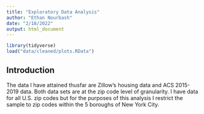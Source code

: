 ```yaml
---
title: "Exploratory Data Analysis"
author: "Ethan Nourbash"
date: "2/18/2022"
output: html_document
---
```


```r
library(tidyverse)
load("data/cleaned/plots.RData")
```

## Introduction
The data I have attained thusfar are Zillow's housing data and ACS 2015-2019 data. Both data sets are at the zip code level of granularity. 
I have data for all U.S. zip codes but for the purposes of this analysis I restrict the sample to zip codes within the 5 boroughs of New York City.

